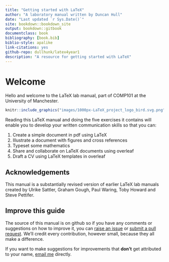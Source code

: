 ```yaml
---
title: "Getting started with LaTeX"
author: "A laboratory manual written by Duncan Hull"
date: "Last updated `r Sys.Date()`"
site: bookdown::bookdown_site
output: bookdown::gitbook
documentclass: book
bibliography: [book.bib]
biblio-style: apalike
link-citations: yes
github-repo: dullhunk/latex4year1
description: "A resource for getting started with LaTeX"
---
```


# Welcome {-}

Hello and welcome to the LaTeX lab manual, part of COMP101 at the University of Manchester.

```r
knitr::include_graphics("images/1000px-LaTeX_project_logo_bird.svg.png")
```
Reading this LaTeX manual and doing the five exercises it contains will enable you to develop your written communication skills so that you can:

1. Create a simple document in pdf using LaTeX
1. Illustrate a document with figures and cross references
1. Typeset some mathematics
1. Share and collaborate on LaTeX documents using overleaf
1. Draft a CV using LaTeX templates in overleaf

## Acknowledgements {-}
This manual is a substantially revised version of earlier LaTeX lab manuals created by Ulrike Sattler, Graham Gough, Paul Waring, Toby Howard and Steve Pettifer.

## Improve this guide {-}
The source of this manual is on github so if you have any comments or suggestions on how to improve it, you can [raise an issue](https://github.com/dullhunk/lateX4year1/issues) or [submit a pull request](https://github.com/dullhunk/LaTeX4year1/pulls). We'll credit every contribution, however small, because they all make a difference.

If you want to make suggestions for improvements that **don't** get attributed to your name, [email me](http://www.cs.man.ac.uk/~hulld/contact.html) directly.
